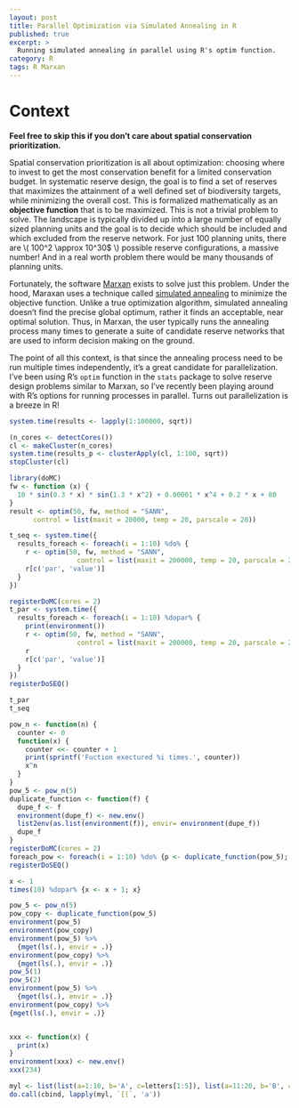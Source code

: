 ```yaml
---
layout: post
title: Parallel Optimization via Simulated Annealing in R 
published: true
excerpt: >
  Running simulated annealing in parallel using R's optim function.   
category: R
tags: R Marxan
---
```



# Context  

**Feel free to skip this if you don't care about spatial conservation prioritization.**  

Spatial conservation prioritization is all about optimization: choosing where to invest to get the most conservation benefit for a limited conservation budget. In systematic reserve design, the goal is to find a set of reserves that maximizes the attainment of a well defined set of biodiversity targets, while minimizing the overall cost. This is formalized mathematically as an **objective function** that is to be maximized. This is not a trivial problem to solve. The landscape is typically divided up into a large number of equally sized planning units and the goal is to decide which should be included and which excluded from the reserve network. For just 100 planning units, there are \\( 100^2 \\approx 10^30$  \\) possible reserve configurations, a massive number! And in a real worth problem there would be many thousands of planning units.  

Fortunately, the software [Marxan](www.uq.edu.au/marxan/) exists to solve just this problem. Under the hood, Maraxan uses a technique called [simulated annealing](https://en.wikipedia.org/wiki/Simulated_annealing) to minimize the objective function. Unlike a true optimization algorithm, simulated annealing doesn't find the precise global optimum, rather it finds an acceptable, near optimal solution. Thus, in Marxan, the user typically runs the annealing process many times to generate a suite of candidate reserve networks that are used to inform decision making on the ground.  

The point of all this context, is that since the annealing process need to be run multiple times independently, it's a great candidate for parallelization. I've been using R's `optim` function in the `stats` package to solve reserve design problems similar to Marxan, so I've recently been playing around with R's options for running processes in parallel. Turns out parallelization is a breeze in R!  

```r
system.time(results <- lapply(1:100000, sqrt))

(n_cores <- detectCores())
cl <- makeCluster(n_cores)
system.time(results_p <- clusterApply(cl, 1:100, sqrt))
stopCluster(cl)
```

```r
library(doMC)
fw <- function (x) {
  10 * sin(0.3 * x) * sin(1.3 * x^2) + 0.00001 * x^4 + 0.2 * x + 80
}
result <- optim(50, fw, method = "SANN",
      control = list(maxit = 20000, temp = 20, parscale = 20))

t_seq <- system.time({
  results_foreach <- foreach(i = 1:10) %do% {
    r <- optim(50, fw, method = "SANN",
                 control = list(maxit = 200000, temp = 20, parscale = 20))
    r[c('par', 'value')]
  }
})

registerDoMC(cores = 2)
t_par <- system.time({
  results_foreach <- foreach(i = 1:10) %dopar% {
    print(environment())
    r <- optim(50, fw, method = "SANN",
                 control = list(maxit = 200000, temp = 20, parscale = 20))
    r
    r[c('par', 'value')]
  }
})
registerDoSEQ()

t_par
t_seq
```

```r
pow_n <- function(n) {
  counter <- 0
  function(x) {
    counter <<- counter + 1
    print(sprintf('Fuction exectured %i times.', counter))
    x^n
  }
}
pow_5 <- pow_n(5)
duplicate_function <- function(f) {
  dupe_f <- f
  environment(dupe_f) <- new.env()
  list2env(as.list(environment(f)), envir= environment(dupe_f))
  dupe_f
}
registerDoMC(cores = 2)
foreach_pow <- foreach(i = 1:10) %do% {p <- duplicate_function(pow_5); p(i)}
registerDoSEQ()

x <- 1
times(10) %dopar% {x <- x + 1; x}

pow_5 <- pow_n(5)
pow_copy <- duplicate_function(pow_5)
environment(pow_5)
environment(pow_copy)
environment(pow_5) %>% 
  {mget(ls(.), envir = .)}
environment(pow_copy) %>% 
  {mget(ls(.), envir = .)}
pow_5(1)
pow_5(2)
environment(pow_5) %>% 
  {mget(ls(.), envir = .)}
environment(pow_copy) %>% 
{mget(ls(.), envir = .)}


xxx <- function(x) {
  print(x)
}
environment(xxx) <- new.env()
xxx(234)

myl <- list(list(a=1:10, b='A', c=letters[1:5]), list(a=11:20, b='B', c=letters[6:10]))
do.call(cbind, lapply(myl, `[[`, 'a'))
```


